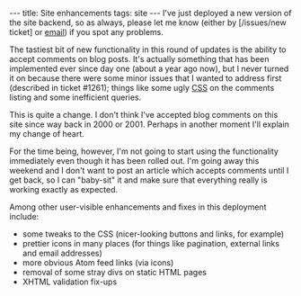 ---
title: Site enhancements
tags: site
---
I've just deployed a new version of the site backend, so as always, please let me know (either by [/issues/new ticket] or [mailto:win@wincent.com email]) if you spot any problems.

The tastiest bit of new functionality in this round of updates is the ability to accept comments on blog posts. It's actually something that has been implemented ever since day one (about a year ago now), but I never turned it on because there were some minor issues that I wanted to address first (described in ticket #1261); things like some ugly [[CSS]] on the comments listing and some inefficient queries.

This is quite a change. I don't think I've accepted blog comments on this site since way back in 2000 or 2001. Perhaps in another moment I'll explain my change of heart.

For the time being, however, I'm not going to start using the functionality immediately even though it has been rolled out. I'm going away this weekend and I don't want to post an article which accepts comments until I get back, so I can "baby-sit" it and make sure that everything really is working exactly as expected.

Among other user-visible enhancements and fixes in this deployment include:

* some tweaks to the CSS (nicer-looking buttons and links, for example)
* prettier icons in many places (for things like pagination, external links and email addresses)
* more obvious Atom feed links (via icons)
* removal of some stray divs on static HTML pages
* XHTML validation fix-ups
